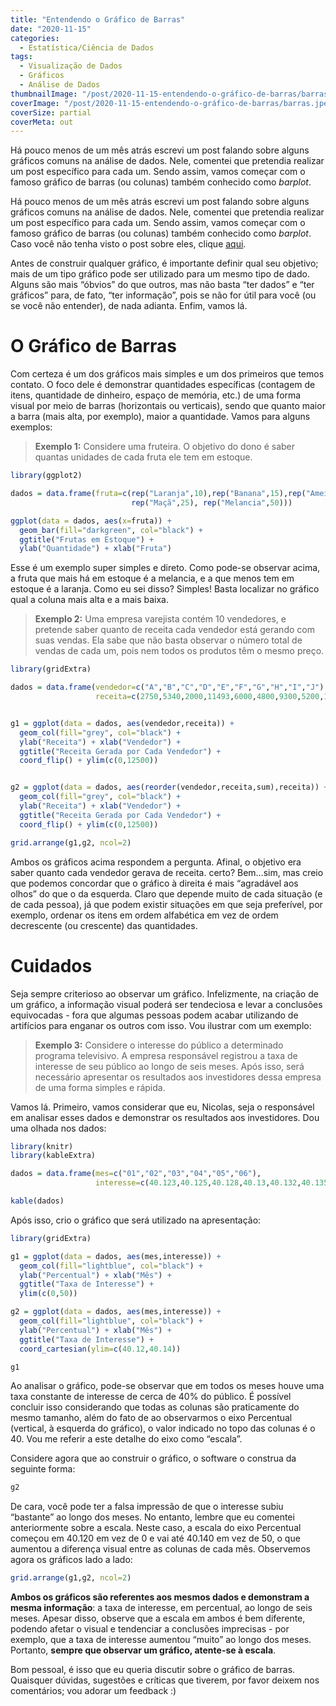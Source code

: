 ```yaml
---
title: "Entendendo o Gráfico de Barras"
date: "2020-11-15"
categories: 
  - Estatística/Ciência de Dados
tags: 
  - Visualização de Dados
  - Gráficos
  - Análise de Dados
thumbnailImage: "/post/2020-11-15-entendendo-o-gráfico-de-barras/barras.jpeg"
coverImage: "/post/2020-11-15-entendendo-o-gráfico-de-barras/barras.jpeg"
coverSize: partial
coverMeta: out
---
```


Há pouco menos de um mês atrás escrevi um post falando sobre alguns gráficos comuns na análise de dados. Nele, comentei que pretendia realizar um post específico para cada um. Sendo assim, vamos começar com o famoso gráfico de barras (ou colunas) também conhecido como *barplot*.

<!--more-->

Há pouco menos de um mês atrás escrevi um post falando sobre alguns gráficos comuns na análise de dados. Nele, comentei que pretendia realizar um post específico para cada um. Sendo assim, vamos começar com o famoso gráfico de barras (ou colunas) também conhecido como *barplot*. Caso você não tenha visto o post sobre eles, clique [aqui](https://nmhahn.netlify.app/2020/10/22/gr%C3%A1ficos-comuns-na-an%C3%A1lise-de-dados/).

Antes de construir qualquer gráfico, é importante definir qual seu objetivo; mais de um tipo gráfico pode ser utilizado para um mesmo tipo de dado. Alguns são mais "óbvios" do que outros, mas não basta "ter dados" e "ter gráficos" para, de fato, "ter informação", pois se não for útil para você (ou se você não entender), de nada adianta. Enfim, vamos lá.

# O Gráfico de Barras

Com certeza é um dos gráficos mais simples e um dos primeiros que temos contato. O foco dele é demonstrar quantidades específicas (contagem de itens, quantidade de dinheiro, espaço de memória, etc.) de uma forma visual por meio de barras (horizontais ou verticais), sendo que quanto maior a barra (mais alta, por exemplo), maior a quantidade. Vamos para alguns exemplos:

> **Exemplo 1:** Considere uma fruteira. O objetivo do dono é saber quantas unidades de cada fruta ele tem em estoque. 

```r
library(ggplot2)

dados = data.frame(fruta=c(rep("Laranja",10),rep("Banana",15),rep("Ameixa",20),
                           rep("Maçã",25), rep("Melancia",50)))

ggplot(data = dados, aes(x=fruta)) +
  geom_bar(fill="darkgreen", col="black") + 
  ggtitle("Frutas em Estoque") +
  ylab("Quantidade") + xlab("Fruta")
```

Esse é um exemplo super simples e direto. Como pode-se observar acima, a fruta que mais há em estoque é a melancia, e a que menos tem em estoque é a laranja. Como eu sei disso? Simples! Basta localizar no gráfico qual a coluna mais alta e a mais baixa.

> **Exemplo 2:** Uma empresa varejista contém 10 vendedores, e pretende saber quanto de receita cada vendedor está gerando com suas vendas. Ela sabe que não basta observar o número total de vendas de cada um, pois nem todos os produtos têm o mesmo preço.

```r
library(gridExtra)

dados = data.frame(vendedor=c("A","B","C","D","E","F","G","H","I","J"),
                   receita=c(2750,5340,2000,11493,6000,4800,9300,5200,1400,7650))


g1 = ggplot(data = dados, aes(vendedor,receita)) +
  geom_col(fill="grey", col="black") + 
  ylab("Receita") + xlab("Vendedor") +
  ggtitle("Receita Gerada por Cada Vendedor") +
  coord_flip() + ylim(c(0,12500))


g2 = ggplot(data = dados, aes(reorder(vendedor,receita,sum),receita)) +
  geom_col(fill="grey", col="black") + 
  ylab("Receita") + xlab("Vendedor") +
  ggtitle("Receita Gerada por Cada Vendedor") +
  coord_flip() + ylim(c(0,12500))

grid.arrange(g1,g2, ncol=2)

```

Ambos os gráficos acima respondem a pergunta. Afinal, o objetivo era saber quanto cada vendedor gerava de receita. certo? Bem...sim, mas creio que podemos concordar que o gráfico à direita é mais "agradável aos olhos" do que o da esquerda. Claro que depende muito de cada situação (e de cada pessoa), já que podem existir situações em que seja preferível, por exemplo, ordenar os itens em ordem alfabética em vez de ordem decrescente (ou crescente) das quantidades.

# Cuidados

Seja sempre criterioso ao observar um gráfico. Infelizmente, na criação de um gráfico, a informação visual poderá ser tendeciosa e levar a conclusões equivocadas - fora que algumas pessoas podem acabar utilizando de artifícios para enganar os outros com isso. Vou ilustrar com um exemplo:

> **Exemplo 3:** Considere o interesse do público a determinado programa televisivo. A empresa responsável registrou a taxa de interesse de seu público ao longo de seis meses. Após isso, será necessário apresentar os resultados aos investidores dessa empresa de uma forma simples e rápida.

Vamos lá. Primeiro, vamos considerar que eu, Nicolas, seja o responsável em analisar esses dados e demonstrar os resultados aos investidores. Dou uma olhada nos dados:

```r
library(knitr)
library(kableExtra)

dados = data.frame(mes=c("01","02","03","04","05","06"),
                   interesse=c(40.123,40.125,40.128,40.13,40.132,40.135))

kable(dados)
```

Após isso, crio o gráfico que será utilizado na apresentação:


```r
library(gridExtra)

g1 = ggplot(data = dados, aes(mes,interesse)) +
  geom_col(fill="lightblue", col="black") + 
  ylab("Percentual") + xlab("Mês") +
  ggtitle("Taxa de Interesse") +
  ylim(c(0,50))

g2 = ggplot(data = dados, aes(mes,interesse)) +
  geom_col(fill="lightblue", col="black") + 
  ylab("Percentual") + xlab("Mês") +
  ggtitle("Taxa de Interesse") +
  coord_cartesian(ylim=c(40.12,40.14))

g1
```

Ao analisar o gráfico, pode-se observar que em todos os meses houve uma taxa constante de interesse de cerca de 40% do público. É possível concluir isso considerando que todas as colunas são praticamente do mesmo tamanho, além do fato de ao observarmos o eixo Percentual (vertical, à esquerda do gráfico), o valor indicado no topo das colunas é o 40. Vou me referir a este detalhe do eixo como "escala".

Considere agora que ao construir o gráfico, o software o construa da seguinte forma:

```r
g2
```

De cara, você pode ter a falsa impressão de que o interesse subiu "bastante" ao longo dos meses. No entanto, lembre que eu comentei anteriormente sobre a escala. Neste caso, a escala do eixo Percentual começou em 40.120 em vez de 0 e vai até 40.140 em vez de 50, o que aumentou a diferença visual entre as colunas de cada mês. Observemos agora os gráficos lado a lado:

```r
grid.arrange(g1,g2, ncol=2)
```

**Ambos os gráficos são referentes aos mesmos dados e demonstram a mesma informação**: a taxa de interesse, em percentual, ao longo de seis meses. Apesar disso, observe que a escala em ambos é bem diferente, podendo afetar o visual e tendenciar a conclusões imprecisas - por exemplo, que a taxa de interesse aumentou "muito" ao longo dos meses. Portanto, **sempre que observar um gráfico, atente-se à escala**.

Bom pessoal, é isso que eu queria discutir sobre o gráfico de barras. Quaisquer dúvidas, sugestões e críticas que tiverem, por favor deixem nos comentários; vou adorar um feedback :)